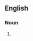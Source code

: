 {{also|physicotheology}}
==English==

===Noun===
{{en-noun}}

# {{alternative spelling of|en|physicotheology}}